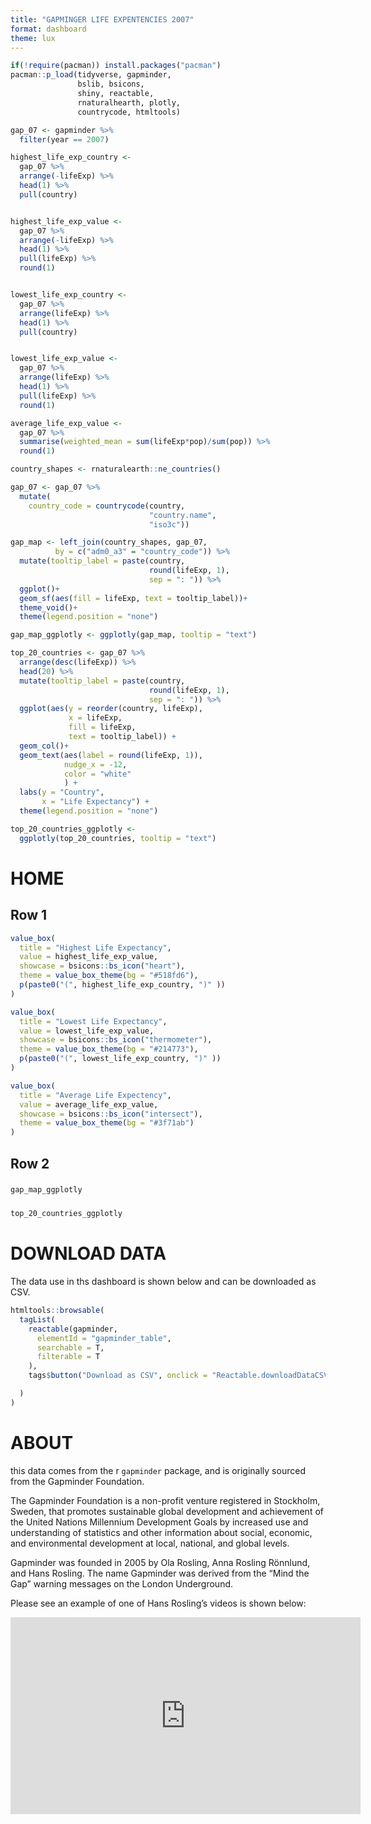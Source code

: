 ```yaml
---
title: "GAPMINGER LIFE EXPENTENCIES 2007"
format: dashboard
theme: lux
---
```


```r
if(!require(pacman)) install.packages("pacman")
pacman::p_load(tidyverse, gapminder,
               bslib, bsicons,
               shiny, reactable,
               rnaturalhearth, plotly,
               countrycode, htmltools)
```

```r
gap_07 <- gapminder %>% 
  filter(year == 2007)

highest_life_exp_country <- 
  gap_07 %>% 
  arrange(-lifeExp) %>% 
  head(1) %>% 
  pull(country)


highest_life_exp_value <- 
  gap_07 %>% 
  arrange(-lifeExp) %>% 
  head(1) %>% 
  pull(lifeExp) %>% 
  round(1)


lowest_life_exp_country <- 
  gap_07 %>% 
  arrange(lifeExp) %>% 
  head(1) %>% 
  pull(country)


lowest_life_exp_value <- 
  gap_07 %>% 
  arrange(lifeExp) %>% 
  head(1) %>% 
  pull(lifeExp) %>% 
  round(1)

average_life_exp_value <- 
  gap_07 %>% 
  summarise(weighted_mean = sum(lifeExp*pop)/sum(pop)) %>% 
  round(1)
```

```r
country_shapes <- rnaturalearth::ne_countries()

gap_07 <- gap_07 %>% 
  mutate(
    country_code = countrycode(country,
                               "country.name", 
                               "iso3c"))

gap_map <- left_join(country_shapes, gap_07,
          by = c("adm0_a3" = "country_code")) %>% 
  mutate(tooltip_label = paste(country, 
                               round(lifeExp, 1),
                               sep = ": ")) %>% 
  ggplot()+
  geom_sf(aes(fill = lifeExp, text = tooltip_label))+
  theme_void()+
  theme(legend.position = "none")

gap_map_ggplotly <- ggplotly(gap_map, tooltip = "text")
```

```r
top_20_countries <- gap_07 %>% 
  arrange(desc(lifeExp)) %>% 
  head(20) %>% 
  mutate(tooltip_label = paste(country, 
                               round(lifeExp, 1),
                               sep = ": ")) %>% 
  ggplot(aes(y = reorder(country, lifeExp),
             x = lifeExp,
             fill = lifeExp,
             text = tooltip_label)) +
  geom_col()+
  geom_text(aes(label = round(lifeExp, 1)),
            nudge_x = -12,
            color = "white"
            ) +
  labs(y = "Country",
       x = "Life Expectancy") +
  theme(legend.position = "none")

top_20_countries_ggplotly <- 
  ggplotly(top_20_countries, tooltip = "text")
```

# HOME

## Row 1 {height="25%"}

```r
value_box(
  title = "Highest Life Expectancy",
  value = highest_life_exp_value,
  showcase = bsicons::bs_icon("heart"),
  theme = value_box_theme(bg = "#518fd6"),
  p(paste0("(", highest_life_exp_country, ")" ))
)
```

```r
value_box(
  title = "Lowest Life Expectancy",
  value = lowest_life_exp_value,
  showcase = bsicons::bs_icon("thermometer"),
  theme = value_box_theme(bg = "#214773"),
  p(paste0("(", lowest_life_exp_country, ")" ))
)
```

```r
value_box(
  title = "Average Life Expectency",
  value = average_life_exp_value,
  showcase = bsicons::bs_icon("intersect"),
  theme = value_box_theme(bg = "#3f71ab")
)
```

## Row 2 {height="75%"}

###  {width="70%"}

```r
gap_map_ggplotly
```

###  {width="30%"}

```r
top_20_countries_ggplotly
```

# DOWNLOAD DATA

The data use in ths dashboard is shown below and can be downloaded as CSV.

```r
htmltools::browsable(
  tagList(
    reactable(gapminder,
      elementId = "gapminder_table",
      searchable = T,
      filterable = T
    ),
    tags$button("Download as CSV", onclick = "Reactable.downloadDataCSV('gapminder_table')"),

  )
)

```

# ABOUT

this data comes from the r `gapminder` package, and is originally sourced from the Gapminder Foundation.

The Gapminder Foundation is a non-profit venture registered in Stockholm, Sweden, that promotes sustainable global development and achievement of the United Nations Millennium Development Goals by increased use and understanding of statistics and other information about social, economic, and environmental development at local, national, and global levels.

Gapminder was founded in 2005 by Ola Rosling, Anna Rosling Rönnlund, and Hans Rosling. The name Gapminder was derived from the "Mind the Gap" warning messages on the London Underground.

Please see an example of one of Hans Rosling's videos is shown below:

<iframe width="560" height="315" src="https://www.youtube.com/embed/hVimVzgtD6w?si=jb-FipqdjbC30Xk-" title="YouTube video player" frameborder="0" allow="accelerometer; autoplay; clipboard-write; encrypted-media; gyroscope; picture-in-picture; web-share" referrerpolicy="strict-origin-when-cross-origin" allowfullscreen>

</iframe>
